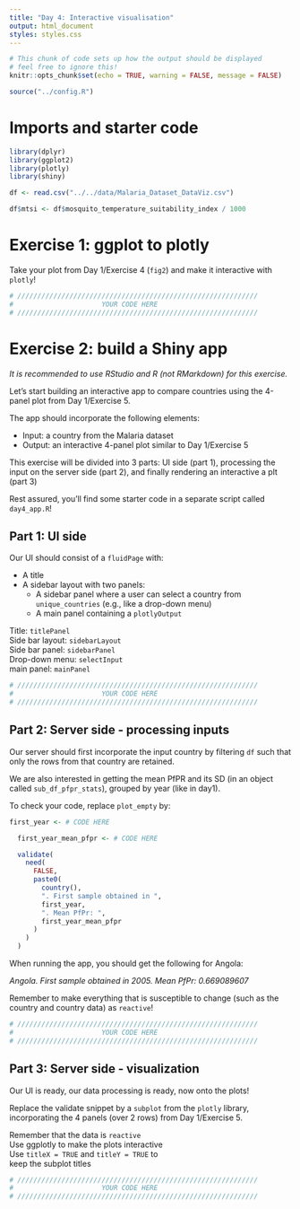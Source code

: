 ```yaml
---
title: "Day 4: Interactive visualisation"
output: html_document
styles: styles.css
---
```


```r
# This chunk of code sets up how the output should be displayed
# feel free to ignore this!
knitr::opts_chunk$set(echo = TRUE, warning = FALSE, message = FALSE)

source("../config.R")
```

# Imports and starter code

```r
library(dplyr)
library(ggplot2)
library(plotly)
library(shiny)

df <- read.csv("../../data/Malaria_Dataset_DataViz.csv")

df$mtsi <- df$mosquito_temperature_suitability_index / 1000
```

# Exercise 1: ggplot to plotly

Take your plot from Day 1/Exercise 4 (```fig2```) and make it interactive with ```plotly```!

```r
# ////////////////////////////////////////////////////////////
#                      YOUR CODE HERE
# ////////////////////////////////////////////////////////////
```

# Exercise 2: build a Shiny app

*It is recommended to use RStudio and R (not RMarkdown) for this exercise.*

Let's start building an interactive app to compare countries using the 4-panel plot from Day 1/Exercise 5.

The app should incorporate the following elements:

* Input: a country from the Malaria dataset
* Output: an interactive 4-panel plot similar to Day 1/Exercise 5

This exercise will be divided into 3 parts: UI side (part 1), processing the input on the server side (part 2), and finally rendering an interactive a plt (part 3)

Rest assured, you'll find some starter code in a separate script called ```day4_app.R```!

## Part 1: UI side

Our UI should consist of a ```fluidPage``` with:

* A title
* A sidebar layout with two panels:
  * A sidebar panel where a user can select a country from ```unique_countries``` (e.g., like a drop-down menu)
  * A main panel containing a ```plotlyOutput```

<p class="hint">
  Title: ```titlePanel``` <br>
  Side bar layout: ```sidebarLayout``` <br>
  Side bar panel: ```sidebarPanel``` <br>
  Drop-down menu: ```selectInput``` <br>
  main panel: ```mainPanel``` <br>
</p>

```r
# ////////////////////////////////////////////////////////////
#                      YOUR CODE HERE
# ////////////////////////////////////////////////////////////
```

## Part 2: Server side - processing inputs

Our server should first incorporate the input country by filtering ```df``` such that only the rows from that country are retained.

We are also interested in getting the mean PfPR and its SD (in an object called ```sub_df_pfpr_stats```), grouped by year (like in day1).

To check your code, replace ```plot_empty``` by:
```r
first_year <- # CODE HERE

  first_year_mean_pfpr <- # CODE HERE

  validate(
    need(
      FALSE,
      paste0(
        country(),
        ". First sample obtained in ",
        first_year,
        ". Mean PfPr: ",
        first_year_mean_pfpr
      )
    )
  )
```

When running the app, you should get the following for Angola:

*Angola. First sample obtained in 2005. Mean PfPr: 0.669089607*

<p class="hint">
  Remember to make everything that is susceptible to change (such as the country and country data) as ```reactive```! <br>
</p>

```r
# ////////////////////////////////////////////////////////////
#                      YOUR CODE HERE
# ////////////////////////////////////////////////////////////
```

## Part 3: Server side - visualization

Our UI is ready, our data processing is ready, now onto the plots!

Replace the validate snippet by a ```subplot``` from the ```plotly``` library, incorporating the 4 panels (over 2 rows) from Day 1/Exercise 5.

<p class="hint">
  Remember that the data is ```reactive``` <br>
  Use ggplotly to make the plots interactive <br>
  Use ```titleX = TRUE``` and ```titleY = TRUE``` to <br>
  keep the subplot titles
</p>

```r
# ////////////////////////////////////////////////////////////
#                      YOUR CODE HERE
# ////////////////////////////////////////////////////////////
```